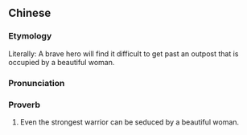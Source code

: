 {{also|英雄难过美人关}}
==Chinese==
{{zh-forms|s=英雄难过美人关|type=21121}}

===Etymology===
Literally: A brave hero will find it difficult to get past an outpost that is occupied by a beautiful woman.

===Pronunciation===
{{zh-pron
|m=yīngxióng nán guò měirén guān
|cat=prov
}}

===Proverb===
{{zh-proverb}}

# Even the strongest warrior can be seduced by a beautiful woman.